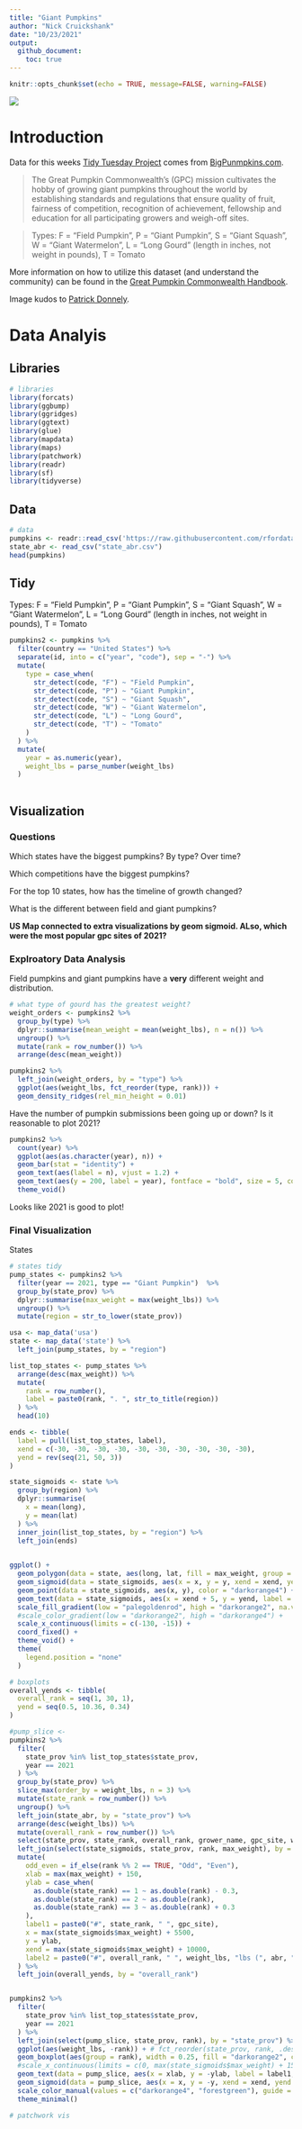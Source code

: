 ```yaml
---
title: "Giant Pumpkins"
author: "Nick Cruickshank"
date: "10/23/2021"
output: 
  github_document:
    toc: true
---
```


```r
knitr::opts_chunk$set(echo = TRUE, message=FALSE, warning=FALSE)
```

![](https://images.unsplash.com/photo-1539395369182-84bb72ecf742?ixid=MnwxMjA3fDB8MHxwaG90by1wYWdlfHx8fGVufDB8fHx8&ixlib=rb-1.2.1&auto=format&fit=crop&w=1331&q=80)

# Introduction

Data for this weeks [Tidy Tuesday Project](https://github.com/rfordatascience/tidytuesday/tree/master/data/2021/2021-10-19) comes from [BigPunmpkins.com](http://www.bigpumpkins.com/ViewArticle.asp?id=132). 

> The Great Pumpkin Commonwealth's (GPC) mission cultivates the hobby of growing giant pumpkins throughout the world by establishing standards and regulations that ensure quality of fruit, fairness of competition, recognition of achievement, fellowship and education for all participating growers and weigh-off sites.

> Types: F = "Field Pumpkin", P = "Giant Pumpkin", S = "Giant Squash", W = "Giant Watermelon", L = "Long Gourd" (length in inches, not weight in pounds), T = Tomato

More information on how to utilize this dataset (and understand the community) can be found in the [Great Pumpkin Commonwealth Handbook](https://gpc1.org/wp-content/uploads/2021/03/GPC-Rules-and-Handbook-2021.pdf).

Image kudos to [Patrick Donnely](https://unsplash.com/@patrick).

# Data Analyis

## Libraries

```r
# libraries
library(forcats)
library(ggbump)
library(ggridges)
library(ggtext)
library(glue)
library(mapdata)
library(maps)
library(patchwork)
library(readr)
library(sf)
library(tidyverse)
```

## Data

```r
# data
pumpkins <- readr::read_csv('https://raw.githubusercontent.com/rfordatascience/tidytuesday/master/data/2021/2021-10-19/pumpkins.csv')
state_abr <- read_csv("state_abr.csv")
head(pumpkins)
```


## Tidy

Types: F = "Field Pumpkin", P = "Giant Pumpkin", S = "Giant Squash", W = "Giant Watermelon", L = "Long Gourd" (length in inches, not weight in pounds), T = Tomato

```r
pumpkins2 <- pumpkins %>%
  filter(country == "United States") %>%
  separate(id, into = c("year", "code"), sep = "-") %>%
  mutate(
    type = case_when(
      str_detect(code, "F") ~ "Field Pumpkin",
      str_detect(code, "P") ~ "Giant Pumpkin",
      str_detect(code, "S") ~ "Giant Squash",
      str_detect(code, "W") ~ "Giant Watermelon",
      str_detect(code, "L") ~ "Long Gourd",
      str_detect(code, "T") ~ "Tomato"
    )
  ) %>%
  mutate(
    year = as.numeric(year),
    weight_lbs = parse_number(weight_lbs)
  )
  

```


## Visualization

### Questions 

Which states have the biggest pumpkins? By type? Over time?

Which competitions have the biggest pumpkins?

For the top 10 states, how has the timeline of growth changed?

What is the different between field and giant pumpkins?

__US Map connected to extra visualizations by geom sigmoid. ALso, which were the most popular gpc sites of 2021?__

### Explroatory Data Analysis

Field pumpkins and giant pumpkins have a __very__ different weight and distribution.

```r
# what type of gourd has the greatest weight?
weight_orders <- pumpkins2 %>%
  group_by(type) %>%
  dplyr::summarise(mean_weight = mean(weight_lbs), n = n()) %>%
  ungroup() %>%
  mutate(rank = row_number()) %>%
  arrange(desc(mean_weight))

pumpkins2 %>%
  left_join(weight_orders, by = "type") %>%
  ggplot(aes(weight_lbs, fct_reorder(type, rank))) + 
  geom_density_ridges(rel_min_height = 0.01)
```

Have the number of pumpkin submissions been going up or down? Is it reasonable to plot 2021?

```r
pumpkins2 %>%
  count(year) %>%
  ggplot(aes(as.character(year), n)) + 
  geom_bar(stat = "identity") + 
  geom_text(aes(label = n), vjust = 1.2) + 
  geom_text(aes(y = 200, label = year), fontface = "bold", size = 5, color = "white") + 
  theme_void()
```

Looks like 2021 is good to plot!

### Final Visualization

States

```r
# states tidy
pump_states <- pumpkins2 %>%
  filter(year == 2021, type == "Giant Pumpkin")  %>%
  group_by(state_prov) %>%
  dplyr::summarise(max_weight = max(weight_lbs)) %>%
  ungroup() %>%
  mutate(region = str_to_lower(state_prov))

usa <- map_data('usa')
state <- map_data('state') %>%
  left_join(pump_states, by = "region")

list_top_states <- pump_states %>%
  arrange(desc(max_weight)) %>%
  mutate(
    rank = row_number(),
    label = paste0(rank, ". ", str_to_title(region))
  ) %>%
  head(10)

ends <- tibble(
  label = pull(list_top_states, label),
  xend = c(-30, -30, -30, -30, -30, -30, -30, -30, -30, -30),
  yend = rev(seq(21, 50, 3))
)

state_sigmoids <- state %>%
  group_by(region) %>%
  dplyr::summarise(
    x = mean(long),
    y = mean(lat)
  ) %>%
  inner_join(list_top_states, by = "region") %>%
  left_join(ends)
  

ggplot() + 
  geom_polygon(data = state, aes(long, lat, fill = max_weight, group = group), color = "darkorange4") + 
  geom_sigmoid(data = state_sigmoids, aes(x = x, y = y, xend = xend, yend = yend, group = region), color = "darkorange4", size = 1.05) +
  geom_point(data = state_sigmoids, aes(x, y), color = "darkorange4") + 
  geom_text(data = state_sigmoids, aes(x = xend + 5, y = yend, label = label), color = "darkorange4", hjust = 0) + 
  scale_fill_gradient(low = "palegoldenrod", high = "darkorange2", na.value = "grey80") + 
  #scale_color_gradient(low = "darkorange2", high = "darkorange4") + 
  scale_x_continuous(limits = c(-130, -15)) +
  coord_fixed() + 
  theme_void() + 
  theme(
    legend.position = "none"
  )
```

```r
# boxplots
overall_yends <- tibble(
  overall_rank = seq(1, 30, 1),
  yend = seq(0.5, 10.36, 0.34)
)

#pump_slice <- 
pumpkins2 %>%
  filter(
    state_prov %in% list_top_states$state_prov,
    year == 2021
  ) %>%
  group_by(state_prov) %>%
  slice_max(order_by = weight_lbs, n = 3) %>%
  mutate(state_rank = row_number()) %>%
  ungroup() %>%
  left_join(state_abr, by = "state_prov") %>%
  arrange(desc(weight_lbs)) %>%
  mutate(overall_rank = row_number()) %>%
  select(state_prov, state_rank, overall_rank, grower_name, gpc_site, weight_lbs, abr) %>%
  left_join(select(state_sigmoids, state_prov, rank, max_weight), by = "state_prov") %>%
  mutate(
    odd_even = if_else(rank %% 2 == TRUE, "Odd", "Even"),
    xlab = max(max_weight) + 150,
    ylab = case_when(
      as.double(state_rank) == 1 ~ as.double(rank) - 0.3,
      as.double(state_rank) == 2 ~ as.double(rank),
      as.double(state_rank) == 3 ~ as.double(rank) + 0.3
    ),
    label1 = paste0("#", state_rank, " ", gpc_site),
    x = max(state_sigmoids$max_weight) + 5500,
    y = ylab,
    xend = max(state_sigmoids$max_weight) + 10000,
    label2 = paste0("#", overall_rank, " ", weight_lbs, "lbs (", abr, ")")
  ) %>%
  left_join(overall_yends, by = "overall_rank")


pumpkins2 %>%
  filter(
    state_prov %in% list_top_states$state_prov,
    year == 2021
  ) %>%
  left_join(select(pump_slice, state_prov, rank), by = "state_prov") %>%
  ggplot(aes(weight_lbs, -rank)) + # fct_reorder(state_prov, rank, .desc = TRUE))) + 
  geom_boxplot(aes(group = rank), width = 0.25, fill = "darkorange2", color = "darkorange4") + 
  #scale_x_continuous(limits = c(0, max(state_sigmoids$max_weight) + 15000)) +
  geom_text(data = pump_slice, aes(x = xlab, y = -ylab, label = label1, color = odd_even), hjust = 0, size = 3) + 
  geom_sigmoid(data = pump_slice, aes(x = x, y = -y, xend = xend, yend = -yend, color = odd_even, group = overall_rank)) + 
  scale_color_manual(values = c("darkorange4", "forestgreen"), guide = "none") + 
  theme_minimal()
```

```r
# patchwork vis

```

